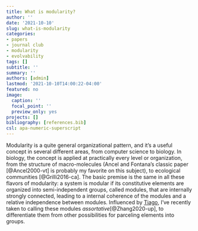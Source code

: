 ```yaml
---
title: What is modularity?
author: ''
date: '2021-10-10'
slug: what-is-modularity
categories:
- papers
- journal club
- modularity
- evolvability
tags: []
subtitle: ''
summary: ''
authors: [admin]
lastmod: '2021-10-10T14:00:22-04:00'
featured: no
image:
  caption: ''
  focal_point: ''
  preview_only: yes
projects: []
bibliography: [references.bib]
csl: apa-numeric-superscript
---
```


Modularity is a quite general organizational pattern, and it's a useful concept in several different areas, from computer science to biology. In biology, the concept is applied at practically every level or organization, from the structure of macro-molecules (Ancel and Fontana's classic paper [@Ancel2000-vt] is probably my favorite on this subject), to ecological communities [@Grilli2016-ca]. The basic premise is the same in all these flavors of modularity: a system is modular if its constitutive elements are organized into semi-independent groups, called modules, that are internally strongly connected, leading to a internal coherence of the modules and a relative independence between modules. Influenced by [Tiago](https://skewed.de/tiago), I've recently taken to calling these modules _assortative_[@Zhang2020-up], to differentiate them from other possibilities for parceling elements into groups.
